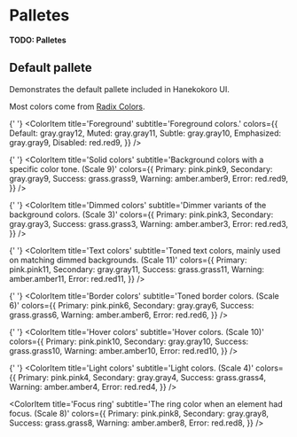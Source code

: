 
<Meta title='Palletes' />

# Palletes

**TODO: Palletes**

## Default pallete

Demonstrates the default pallete included in Hanekokoro UI.

Most colors come from [Radix Colors](https://www.radix-ui.com/colors).

<ColorPalette>
  <ColorItem
    title='Background'
    subtitle='Background colors.'
    colors={{
      Canvas: gray.gray1,
      Subtle: gray.gray2,
      Muted: gray.gray3,
      Emphasized: gray.gray4,
      Disabled: gray.gray5
    }}
  />

{' '}
<ColorItem
  title='Foreground'
  subtitle='Foreground colors.'
  colors={{
    Default: gray.gray12,
    Muted: gray.gray11,
    Subtle: gray.gray10,
    Emphasized: gray.gray9,
    Disabled: red.red9,
  }}
/>

{' '}
<ColorItem
  title='Solid colors'
  subtitle='Background colors with a specific color tone. (Scale 9)'
  colors={{
    Primary: pink.pink9,
    Secondary: gray.gray9,
    Success: grass.grass9,
    Warning: amber.amber9,
    Error: red.red9,
  }}
/>

{' '}
<ColorItem
  title='Dimmed colors'
  subtitle='Dimmer variants of the background colors. (Scale 3)'
  colors={{
    Primary: pink.pink3,
    Secondary: gray.gray3,
    Success: grass.grass3,
    Warning: amber.amber3,
    Error: red.red3,
  }}
/>

{' '}
<ColorItem
  title='Text colors'
  subtitle='Toned text colors, mainly used on matching dimmed backgrounds. (Scale 11)'
  colors={{
    Primary: pink.pink11,
    Secondary: gray.gray11,
    Success: grass.grass11,
    Warning: amber.amber11,
    Error: red.red11,
  }}
/>

{' '}
<ColorItem
  title='Border colors'
  subtitle='Toned border colors. (Scale 6)'
  colors={{
    Primary: pink.pink6,
    Secondary: gray.gray6,
    Success: grass.grass6,
    Warning: amber.amber6,
    Error: red.red6,
  }}
/>

{' '}
<ColorItem
  title='Hover colors'
  subtitle='Hover colors. (Scale 10)'
  colors={{
    Primary: pink.pink10,
    Secondary: gray.gray10,
    Success: grass.grass10,
    Warning: amber.amber10,
    Error: red.red10,
  }}
/>

{' '}
<ColorItem
  title='Light colors'
  subtitle='Light colors. (Scale 4)'
  colors={{
    Primary: pink.pink4,
    Secondary: gray.gray4,
    Success: grass.grass4,
    Warning: amber.amber4,
    Error: red.red4,
  }}
/>

  <ColorItem
    title='Focus ring'
    subtitle='The ring color when an element had focus. (Scale 8)'
    colors={{
      Primary: pink.pink8,
      Secondary: gray.gray8,
      Success: grass.grass8,
      Warning: amber.amber8,
      Error: red.red8,
    }}
  />
</ColorPalette>
